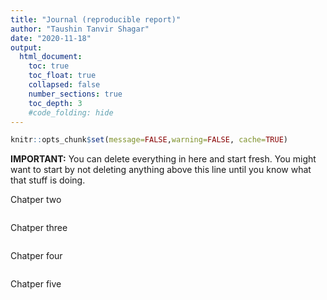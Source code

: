 ```yaml
---
title: "Journal (reproducible report)"
author: "Taushin Tanvir Shagar"
date: "2020-11-18"
output:
  html_document:
    toc: true
    toc_float: true
    collapsed: false
    number_sections: true
    toc_depth: 3
    #code_folding: hide
---
```


```r
knitr::opts_chunk$set(message=FALSE,warning=FALSE, cache=TRUE)
```

**IMPORTANT:** You can delete everything in here and start fresh. You might want to start by not deleting anything above this line until you know what that stuff is doing.

Chatper two
```r
```

Chatper three
```r
```

Chatper four
```r
```

Chatper five
```r
```